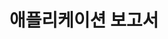 ---
id: report-apm
title: 애플리케이션 보고서
description: 애플리케이션 보고서를 안내합니다. 
tags: [ 보고서, 애플리케이션, 분석하기, UI ]
---